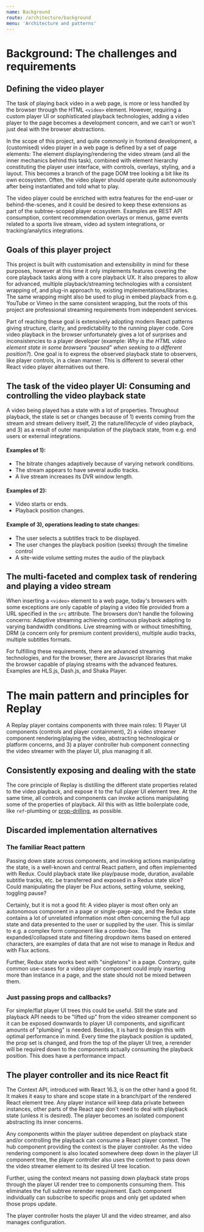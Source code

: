 ```yaml
---
name: Background
route: /architecture/background
menu: 'Architecture and patterns'
---
```


# Background: The challenges and requirements

## Defining the video player

The task of playing back video in a web page, is more or less handled by the browser through the HTML `<video>` element. However, requiring a custom player UI or sophisticated playback technologies, adding a video player to the page becomes a development concern, and we can't or won't just deal with the browser abstractions.

In the scope of this project, and quite commonly in frontend development, a (customised) video player in a web page is defined by a set of page elements: The element displaying/rendering the video stream (and all the inner mechanics behind this task), combined with element hierarchy constituting the player user interface, with controls, overlays, styling, and a layout. This becomes a branch of the page DOM tree looking a bit like its own ecosystem. Often, the video player should operate quite autonomously after being instantiated and told what to play.

The video player could be enriched with extra features for the end-user or behind-the-scenes, and it could be desired to keep these extensions as part of the subtree-scoped player ecosystem. Examples are REST API consumption, content recommendation overlays or menus, game events related to a sports live stream, video ad system integrations, or tracking/analytics integrations.

## Goals of this player project

This project is built with customisation and extensibility in mind for these purposes, however at this time it only implements features covering the core playback tasks along with a core playback UX. It also prepares to allow for advanced, multiple playback/streaming technologies with a consistent wrapping of, and plug-in approach to, existing implementations/libraries. The same wrapping might also be used to plug in embed playback from e.g. YouTube or Vimeo in the same consistent wrapping, but the roots of this project are professional streaming requirements from independent services.

Part of reaching these goal is extensively adopting modern React patterns giving structure, clarity, and predictability to the running player code. Core video playback in the browser unfortunately gives a lot of surprises and inconsistencies to a player developer (example: *Why is the HTML video element state in some browsers "paused" when seeking to a different position?*). One goal is to express the observed playback state to observers, like player controls, in a clean manner. This is different to several other React video player alternatives out there.

## The task of the video player UI: Consuming and controlling the video playback state

A video being played has a state with a lot of properties. Throughout playback, the state is set or changes because of 1) events coming from the stream and stream delivery itself, 2) the nature/lifecycle of video playback, and 3) as a result of outer manipulation of the playback state, from e.g. end users or external integrations.

#### Examples of 1):

* The bitrate changes adaptively because of varying network conditions. 
* The stream appears to have several audio tracks.
* A live stream increases its DVR window length.

#### Examples of 2):

* Video starts or ends.
* Playback position changes.

#### Example of 3), operations leading to state changes:

* The user selects a subtitles track to be displayed.
* The user changes the playback position (seeks) through the timeline control
* A site-wide volume setting mutes the audio of the playback

## The multi-faceted and complex task of rendering and playing a video stream

When inserting a `<video>` element to a web page, today's browsers with some exceptions are only capable of playing a video file provided from a URL specified in the `src` attribute. The browsers don't handle the following concerns: Adaptive streaming achieving continuous playback adapting to varying bandwidth conditions. Live streaming with or without timeshifting, DRM (a concern only for premium content providers), multiple audio tracks, multiple subtitles formats.

For fulfilling these requirements, there are advanced streaming technologies, and for the browser, there are Javascript libraries that make the browser capable of playing streams with the advanced features. Examples are HLS.js, Dash.js, and Shaka Player.

# The main pattern and principles for Replay

A Replay player contains components with three main roles: 1) Player UI components (controls and player containment), 2) a video streamer component rendering/playing the video, abstracting technological or platform concerns, and 3) a player controller hub component connecting the video streamer with the player UI, plus managing it all.

## Consistently exposing and dealing with the state

The core principle of Replay is distilling the different state properties related to the video playback, and expose it to the full player UI element tree. At the same time, all controls and components can invoke actions manipulating some of the properties of playback. All this with as little boilerplate code, like `ref`-plumbing or [prop-drilling](https://blog.kentcdodds.com/prop-drilling-bb62e02cb691), as possible.

## Discarded implementation alternatives

### The familiar React pattern

Passing down state across components, and invoking actions manipulating the state, is a well-known and central React pattern, and often implemented with Redux. Could playback state like play/pause mode, duration, available subtitle tracks, etc. be transferred and exposed in a Redux state slice? Could manipulating the player be Flux actions, setting volume, seeking, toggling pause?

Certainly, but it is not a good fit: A video player is most often only an autonomous component in a page or single-page-app, and the Redux state contains a lot of unrelated information most often concerning the full app state and data presented to the user or supplied by the user. This is similar to e.g. a complex form component like a combo-box. The expanded/collapsed state and filtering dropdown items based on entered characters, are examples of data that are not wise to manage in Redux and with Flux actions.

Further, Redux state works best with "singletons" in a page. Contrary, quite common use-cases for a video player component could imply inserting more than instance in a page, and the state should not be mixed between them.

### Just passing props and callbacks?

For simple/flat player UI trees this could be useful. Still the state and playback API needs to be "lifted up" from the video streamer component so it can be exposed downwards to player UI components, and significant amounts of "plumbing" is needed. Besides, it is hard to design this with optimal performance in mind. Every time the playback position is updated, the prop set is changed, and from the top of the player UI tree, a rerender will be required down to the components actually consuming the playback position. This does have a performance impact.

## The player controller and its nice React fit

The Context API, introduced with React 16.3, is on the other hand a good fit. It makes it easy to share and scope state in a branch/part of the rendered React element tree. Any player instance will keep data private between instances, other parts of the React app don't need to deal with playback state (unless it is desired). The player becomes an isolated component abstracting its inner concerns.

Any components within the player subtree dependent on playback state and/or controlling the playback can consume a React player context. The hub component providing the context is the player controller. As the video rendering component is also located somewhere deep down in the player UI component tree, the player controller also uses the context to pass down the video streamer element to its desired UI tree location.

Further, using the context means not passing down playback state props through the player UI render tree to components consuming them. This eliminates the full subtree rerender requirement. Each component individually can subscribe to specific props and only get updated when those props update.

The player controller hosts the player UI and the video streamer, and also manages configuration.



